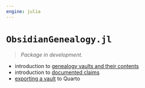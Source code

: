 ```yaml
---
engine: julia
---
```


# `ObsidianGenealogy.jl`



> *Package in development.*


- introduction to [genealogy vaults and their contents](./vaults.qmd)
- introduction to [documented claims](./claims.qmd)
- [exporting a vault](./export.qmd) to Quarto